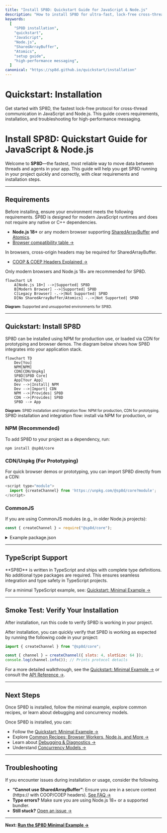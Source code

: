 ```yaml
---
title: "Install SP8D: Quickstart Guide for JavaScript & Node.js"
description: "How to install SP8D for ultra-fast, lock-free cross-thread communication in JavaScript and Node.js. Step-by-step requirements, setup, and troubleshooting for high-performance messaging."
keywords:
  [
    "SP8D installation",
    "quickstart",
    "JavaScript",
    "Node.js",
    "SharedArrayBuffer",
    "Atomics",
    "setup guide",
    "high-performance messaging",
  ]
canonical: "https://sp8d.github.io/quickstart/installation"
---
```



# Quickstart: Installation

Get started with SP8D, the fastest lock-free protocol for cross-thread communication in JavaScript and Node.js. This guide covers requirements, installation, and troubleshooting for high-performance messaging.

# Install SP8D: Quickstart Guide for JavaScript & Node.js

Welcome to **SP8D**—the fastest, most reliable way to move data between threads and agents in your app. This guide will help you get SP8D running in your project quickly and correctly, with clear requirements and installation steps.

---

## Requirements

Before installing, ensure your environment meets the following requirements. SP8D is designed for modern JavaScript runtimes and does not require any native or C++ dependencies.

- **Node.js 18+** or any modern browser supporting [SharedArrayBuffer](https://developer.mozilla.org/en-US/docs/Web/JavaScript/Reference/Global_Objects/SharedArrayBuffer) and [Atomics](https://developer.mozilla.org/en-US/docs/Web/JavaScript/Reference/Global_Objects/Atomics).
- [Browser compatibility table →](https://caniuse.com/sharedarraybuffer)

<Callout type="warning" title="Cross-origin Headers">
  In browsers, cross-origin headers may be required for SharedArrayBuffer.
</Callout>

- [COOP & COEP Headers Explained →](https://docs.google.com/document/d/1zDlfvfTJ_9e8Jdc8ehuV4zMEu9ySMCiTGMS9y0GU92k/edit?tab=t.0)

<Callout type="info" title="Supported Environments">
  Only modern browsers and Node.js 18+ are recommended for SP8D.
</Callout>

```mermaid
flowchart LR
    A[Node.js 18+] -->|Supported| SP8D
    B[Modern Browser] -->|Supported| SP8D
    C[Legacy Browser] -.->|Not Supported| SP8D
    D[No SharedArrayBuffer/Atomics] -.->|Not Supported| SP8D
```

<sub className="diagram-caption">
  <strong>Diagram:</strong> Supported and unsupported environments for SP8D.
</sub>

---

## Quickstart: Install SP8D

SP8D can be installed using NPM for production use, or loaded via CDN for prototyping and browser demos. The diagram below shows how SP8D integrates into your application stack.

```mermaid
flowchart TD
    Dev[You]
    NPM[NPM]
    CDN[CDN/Unpkg]
    SP8D[SP8D Core]
    App[Your App]
    Dev -->|Install| NPM
    Dev -->|Import| CDN
    NPM -->|Provides| SP8D
    CDN -->|Provides| SP8D
    SP8D --> App
```

<sub className="diagram-caption">
  <strong>Diagram:</strong> SP8D installation and integration flow: NPM for
  production, CDN for prototyping.
</sub>

<Callout type="info" title="Integration Flow">
  SP8D installation and integration flow: install via NPM for production, or
</Callout>

### NPM (Recommended)

To add SP8D to your project as a dependency, run:

```shell copy npm2yarn
npm install @sp8d/core
```

### CDN/Unpkg (For Prototyping)

For quick browser demos or prototyping, you can import SP8D directly from a CDN:

```js copy showLineNumbers
<script type="module">
  import {createChannel} from 'https://unpkg.com/@sp8d/core?module';
</script>
```

### CommonJS

If you are using CommonJS modules (e.g., in older Node.js projects):

```js copy showLineNumbers
const { createChannel } = require("@sp8d/core");
```

<details>
<summary>Example package.json</summary>

```json
{
  "name": "my-sp8d-app",
  "type": "module",
  "dependencies": {
    "@sp8d/core": "^x.y.z"
  }
}
```

</details>

---

## TypeScript Support

<Callout type="tip" title="TypeScript Support">
  **SP8D** is written in TypeScript and ships with complete type definitions. No
  additional type packages are required. This ensures seamless integration and
  type safety in TypeScript projects.
</Callout>

For a minimal TypeScript example, see: [Quickstart: Minimal Example →](/quickstart/minimal-example)

---

## Smoke Test: Verify Your Installation

<Callout type="info" title="Smoke Test">
  After installation, run this code to verify SP8D is working in your project.
</Callout>

After installation, you can quickly verify that SP8D is working as expected by running the following code in your project:

```js copy showLineNumbers
import { createChannel } from "@sp8d/core";

const { channel } = createChannel({ slots: 4, slotSize: 64 });
console.log(channel.info()); // Prints protocol details
```

For a more detailed walkthrough, see the [Quickstart: Minimal Example →](/quickstart/minimal-example) or consult the [API Reference →](/api-reference/channel-api).

---

## Next Steps

<Callout type="info" title="Next Steps">
  Once SP8D is installed, follow the minimal example, explore common recipes, or
  learn about debugging and concurrency models.
</Callout>

Once SP8D is installed, you can:

- Follow the [Quickstart: Minimal Example →](/quickstart/minimal-example)
- Explore [Common Recipes: Browser Workers, Node.js, and More →](/quickstart/common-recipes)
- Learn about [Debugging & Diagnostics →](/guides-and-howtos/faqs)
- Understand [Concurrency Models →](/principles/concurrency-models)

---

## Troubleshooting

If you encounter issues during installation or usage, consider the following.

- **“Cannot use SharedArrayBuffer”**: Ensure you are in a secure context (https:// with COOP/COEP headers). [See FAQ →](/guides-and-howtos/faqs)
- **Type errors?** Make sure you are using Node.js 18+ or a supported bundler.
- **Still stuck?** [Open an issue →](https://github.com/sp8d/sp8d-core/issues)

---

**Next: [Run the SP8D Minimal Example →](/quickstart/minimal-example)**
